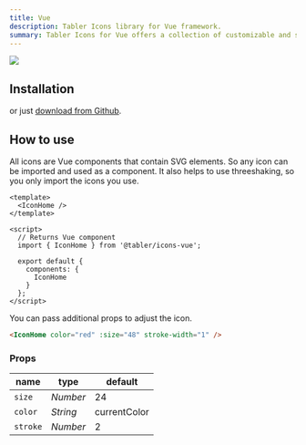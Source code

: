 ```yaml
---
title: Vue
description: Tabler Icons library for Vue framework.
summary: Tabler Icons for Vue offers a collection of customizable and scalable icons designed for use in Vue applications, providing a powerful tool for creating modern and engaging interfaces.
---
```


![](https://raw.githubusercontent.com/tabler/tabler-icons/master/.github/packages/og-package-vue.png)

## Installation

<TabsPackage name="@tabler/icons-vue" />

or just [download from Github](https://github.com/tabler/tabler-icons/releases).

## How to use

All icons are Vue components that contain SVG elements. So any icon can be imported and used as a component. It also helps to use threeshaking, so you only import the icons you use.

```vue
<template>
  <IconHome />
</template>

<script>
  // Returns Vue component
  import { IconHome } from '@tabler/icons-vue';

  export default {
    components: {
      IconHome
    }
  };
</script>
```

You can pass additional props to adjust the icon.

```html
<IconHome color="red" :size="48" stroke-width="1" />
```

### Props

| name          | type     | default      |
| ------------- | -------- | ------------ |
| `size`        | _Number_ | 24           |
| `color`       | _String_ | currentColor |
| `stroke`      | _Number_ | 2            |

